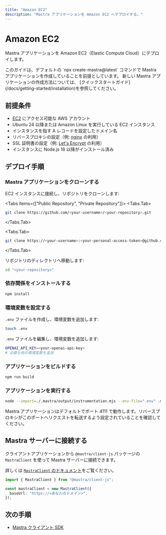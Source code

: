 ```yaml
---
title: "Amazon EC2"
description: "Mastra アプリケーションを Amazon EC2 へデプロイする。"
---
```




# Amazon EC2

Mastra アプリケーションを Amazon EC2（Elastic Compute Cloud）にデプロイします。

<Callout>
  このガイドは、デフォルトの
  `npx create-mastra@latest` コマンドで Mastra アプリケーションを作成していることを前提としています。
  新しい Mastra アプリケーションの作成方法については、
  [クイックスタートガイド](/docs/getting-started/installation)を参照してください。
</Callout>

## 前提条件

- [EC2](https://aws.amazon.com/ec2/) にアクセス可能な AWS アカウント
- Ubuntu 24 以降または Amazon Linux を実行している EC2 インスタンス
- インスタンスを指す A レコードを設定したドメイン名
- リバースプロキシの設定（例: [nginx](https://nginx.org/) の利用）
- SSL 証明書の設定（例: [Let's Encrypt](https://letsencrypt.org/) の利用）
- インスタンスに Node.js 18 以降がインストール済み

## デプロイ手順

<Steps>

### Mastra アプリケーションをクローンする

EC2 インスタンスに接続し、リポジトリをクローンします:

<Tabs items={["Public Repository", "Private Repository"]}>
<Tabs.Tab>

```bash copy
git clone https://github.com/<your-username>/<your-repository>.git
```

</Tabs.Tab>

<Tabs.Tab>

```bash copy
git clone https://<your-username>:<your-personal-access-token>@github.com/<your-username>/<your-repository>.git
```

</Tabs.Tab>
</Tabs>

リポジトリのディレクトリへ移動します:

```bash copy
cd "<your-repository>"
```

### 依存関係をインストールする

```bash copy
npm install
```

### 環境変数を設定する

`.env` ファイルを作成し、環境変数を追加します:

```bash copy
touch .env
```

`.env` ファイルを編集し、環境変数を追加します:

```bash copy
OPENAI_API_KEY=<your-openai-api-key>
# 必要な他の環境変数を追加
```

### アプリケーションをビルドする

```bash copy
npm run build
```

### アプリケーションを実行する

```bash copy
node --import=./.mastra/output/instrumentation.mjs --env-file=".env" .mastra/output/index.mjs
```

<Callout>
Mastra アプリケーションはデフォルトでポート 4111 で動作します。リバースプロキシがこのポートへリクエストを転送するよう設定されていることを確認してください。
</Callout>

</Steps>

## Mastra サーバーに接続する

クライアントアプリケーションから `@mastra/client-js` パッケージの `MastraClient` を使って Mastra サーバーに接続できます。

詳しくは [`MastraClient` のドキュメント](/docs/client-js/overview)をご覧ください。

```typescript copy showLineNumbers
import { MastraClient } from "@mastra/client-js";

const mastraClient = new MastraClient({
  baseUrl: "https://<あなたのドメイン>",
});
```


## 次の手順

- [Mastra クライアント SDK](/docs/client-js/overview)